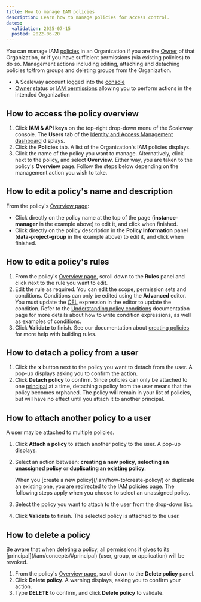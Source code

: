 ```yaml
---
title: How to manage IAM policies
description: Learn how to manage policies for access control.
dates:
  validation: 2025-07-15
  posted: 2022-06-20
---
```




You can manage IAM [policies](/iam/concepts/#policy) in an Organization if you are the [Owner](/iam/concepts/#owner) of that Organization, or if you have sufficient permissions (via existing policies) to do so. Management actions including editing, attaching and detaching policies to/from groups and deleting groups from the Organization.

<Requirements />

- A Scaleway account logged into the [console](https://console.scaleway.com)
- [Owner](/iam/concepts/#owner) status or [IAM permissions](/iam/concepts/#permission) allowing you to perform actions in the intended Organization

## How to access the policy overview

1. Click **IAM & API keys** on the top-right drop-down menu of the Scaleway console. The **Users** tab of the [Identity and Access Management dashboard](https://console.scaleway.com/iam/users) displays.
    <Lightbox image={image} alt="" />
2. Click the **Policies** tab. A list of the Organization's IAM policies displays.
    <Lightbox image={image2} alt="" />
3. Click the name of the policy you want to manage. Alternatively, click <Icon name="more" /> next to the policy, and select **Overview**. Either way, you are taken to the policy's **Overview** page.
    Follow the steps below depending on the management action you wish to take.

## How to edit a policy's name and description

From the policy's [Overview page](#how-to-access-the-policy-overview):

<Lightbox image={image3} alt="" />

- Click directly on the policy name at the top of the page (**instance-manager** in the example above) to edit it, and click <Icon name="validate" /> when finished.
- Click directly on the policy description in the **Policy Information** panel (**data-project-group** in the example above) to edit it, and click <Icon name="validate" /> when finished.

## How to edit a policy's rules

1. From the policy's [Overview page](#how-to-access-the-policy-overview), scroll down to the **Rules** panel and click <Icon name="edit" /> next to the rule you want to edit.
2. Edit the rule as required. You can edit the scope, permission sets and conditions.
    <Message type="important">
      Conditions can only be edited using the **Advanced** editor. You must update the [CEL](/iam/concepts#common-expression-language-cel) expression in the editor to update the condition. Refer to the [Understanding policy conditions](/iam/reference-content/understanding-policy-conditions) documentation page for more details about how to write condition expressions, as well as examples of conditions.
    </Message>
3. Click **Validate** to finish.
    <Message type="tip">
      See our documentation about [creating policies](/iam/how-to/create-policy/) for more help with building rules.
    </Message>

## How to detach a policy from a user

1. Click the **x** button next to the policy you want to detach from the user. A pop-up displays asking you to confirm the action.
2. Click **Detach policy** to confirm.
    <Message type="important">
      Since policies can only be attached to one [principal](/iam/concepts/#principal) at a time, detaching a policy from the user means that the policy becomes orphaned. The policy will remain in your list of policies, but will have no effect until you attach it to another principal.
    </Message>

## How to attach another policy to a user

A user may be attached to multiple policies.

1. Click **Attach a policy** to attach another policy to the user. A pop-up displays.
2. Select an action between: **creating a new policy**, **selecting an unassigned policy** or **duplicating an existing policy**.

    <Message type="note">
      When you [create a new policy](/iam/how-to/create-policy/) or duplicate an existing one, you are redirected to the IAM policies page. The following steps apply when you choose to select an unassigned policy.
    </Message>
3. Select the policy you want to attach to the user from the drop-down list.
4. Click **Validate** to finish.
    The selected policy is attached to the user.

## How to delete a policy

<Message type="important">
  Be aware that when deleting a policy, all permissions it gives to its [principal](/iam/concepts/#principal) (user, group, or application) will be revoked.
</Message>

1. From the policy's [Overview page](#how-to-access-the-policy-overview), scroll down to the **Delete policy** panel.
2. Click **Delete policy**. A warning displays, asking you to confirm your action.
3. Type **DELETE** to confirm, and click **Delete policy** to validate.


